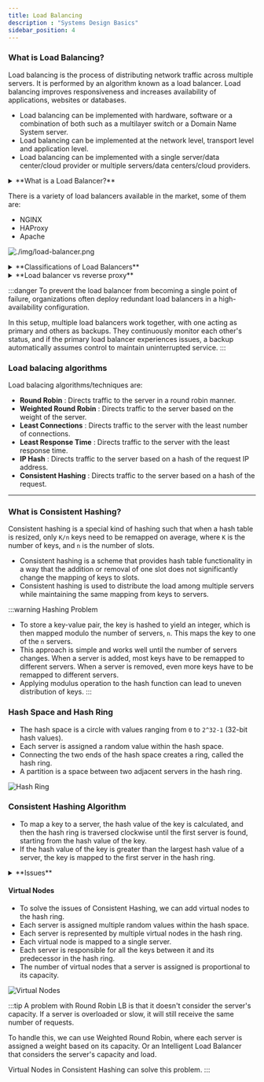 ```yaml
---
title: Load Balancing
description : "Systems Design Basics"
sidebar_position: 4
---
```


### What is Load Balancing?
Load balancing is the process of distributing network traffic across multiple servers. It is performed by an algorithm known as a load balancer.
Load balancing improves responsiveness and increases availability of applications, websites or databases.
- Load balancing can be implemented with hardware, software or a combination of both such as a multilayer switch or a Domain Name System server.
- Load balancing can be implemented at the network level, transport level and application level.
- Load balancing can be implemented with a single server/data center/cloud provider or multiple servers/data centers/cloud providers.

<details>
    <summary>**What is a Load Balancer?**</summary>

A load balancer is a device that acts as a reverse proxy and distributes network or application traffic across a number of servers.
- Are used to increase capacity (concurrent users) and reliability of applications.
- Can be implemented with hardware (expensive) or with software such as HAProxy, nginx or Apache (open source).
- Can be configured to check for failed servers and automatically remove them from the pool temporarily.
- Can also be configured to balance traffic across multiple data centers.
- Can be configured to use multiple algorithms to determine how to distribute traffic.
- Can route traffic based on various factors, including:
    - Random
    - Least loaded
    - Session/cookies
    - Round robin or weighted round robin
    - Layer 4
    - Layer 7

</details>

There is a variety of load balancers available in the market, some of them are:
- NGINX
- HAProxy
- Apache


![./img/load-balancer.png](./img/load-balancer.png)

<details>
    <summary>**Classifications of Load Balancers**</summary>

- **Layer 4 Load Balancer**: A layer 4 load balancer operates at the network level.
 It forwards traffic based on IP address and port number. Layer 4 load balancers make routing decisions based on the source and destination IP addresses and ports, and are the most efficient load balancers.
- **Layer 7 Load Balancer**: A layer 7 load balancer operates at the application level, and can make routing decisions based on various characteristics of the HTTP header, cookies, or data within the application message itself.
 Layer 7 load balancers are more powerful, but also more resource intensive.

</details>

<details>
    <summary>**Load balancer vs reverse proxy**</summary>

- Deploying a load balancer is useful when you have multiple servers. Often, load balancers route traffic to a set of servers serving the same function.
- Reverse proxies can be useful even with just one web server or application server, opening up the benefits described in the previous section.
- Solutions such as NGINX and HAProxy can support both layer 7 reverse proxying and load balancing.

</details>

:::danger
To prevent the load balancer from becoming a single point of failure, organizations often deploy redundant load balancers in a high-availability configuration.

In this setup, multiple load balancers work together, with one acting as primary and others as backups. They continuously monitor each other's status, and if the primary load balancer experiences issues, a backup automatically assumes control to maintain uninterrupted service.
:::

### Load balacing algorithms

Load balacing algorithms/techniques are:
- **Round Robin** : Directs traffic to the server in a round robin manner.
- **Weighted Round Robin** : Directs traffic to the server based on the weight of the server.
- **Least Connections** : Directs traffic to the server with the least number of connections.
- **Least Response Time** : Directs traffic to the server with the least response time.
- **IP Hash** : Directs traffic to the server based on a hash of the request IP address.
- **Consistent Hashing** : Directs traffic to the server based on a hash of the request.


---

### What is Consistent Hashing?
Consistent hashing is a special kind of hashing such that when a hash table is resized, only `K/n` keys need to be remapped on average, where `K` is the number of keys, and `n` is the number of slots.
- Consistent hashing is a scheme that provides hash table functionality in a way that the addition or removal of one slot does not significantly change the mapping of keys to slots.
- Consistent hashing is used to distribute the load among multiple servers while maintaining the same mapping from keys to servers.

:::warning Hashing Problem
- To store a key-value pair, the key is hashed to yield an integer, which is then mapped modulo the number of servers, `n`. This maps the key to one of the `n` servers.
- This approach is simple and works well until the number of servers changes. When a server is added, most keys have to be remapped to different servers. When a server is removed, even more keys have to be remapped to different servers.
- Applying modulus operation to the hash function can lead to uneven distribution of keys.
:::

### Hash Space and Hash Ring
- The hash space is a circle with values ranging from `0` to `2^32-1` (32-bit hash values).
- Each server is assigned a random value within the hash space.
- Connecting the two ends of the hash space creates a ring, called the hash ring.
- A partition is a space between two adjacent servers in the hash ring.

![Hash Ring](./img/hash-ring.png)

### Consistent Hashing Algorithm
- To map a key to a server, the hash value of the key is calculated, and then the hash ring is traversed clockwise until the first server is found, starting from the hash value of the key.
- If the hash value of the key is greater than the largest hash value of a server, the key is mapped to the first server in the hash ring.
<details>
<summary>**Issues**</summary>
    - Size of Ring is not fixed, it varies when servers are added or removed.
    - Size of partitions is not uniform, one partition can be very large and another can be very small.
    - Impossible to add or remove servers without remapping all the keys.
</details>

#### Virtual Nodes
- To solve the issues of Consistent Hashing, we can add virtual nodes to the hash ring.
- Each server is assigned multiple random values within the hash space.
- Each server is represented by multiple virtual nodes in the hash ring.
- Each virtual node is mapped to a single server.
- Each server is responsible for all the keys between it and its predecessor in the hash ring.
- The number of virtual nodes that a server is assigned is proportional to its capacity.

![Virtual Nodes](./img/virtual-nodes.png)

:::tip
A problem with Round Robin LB is that it doesn't consider the server's capacity.
If a server is overloaded or slow, it will still receive the same number of requests.

To handle this, we can use Weighted Round Robin, where each server is assigned a weight based on its capacity.
Or an Intelligent Load Balancer that considers the server's capacity and load.

Virtual Nodes in Consistent Hashing can solve this problem.
:::
